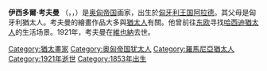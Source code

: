 '''伊西多爾·考夫曼''' （{{Lang-hu|Kaufman(n) Izidor}}，{{lang-he|איזידור קאופמן}}，{{bd|1853年|3月22日|1921年|}}）是[[奥匈帝国|奥匈帝国]]画家，出生於[[匈牙利王国|匈牙利王国]][[阿拉德_(羅馬尼亞)|阿拉德]]。其父母是匈牙利猶太人。考夫曼的繪畫作品大多與[[猶太人|猶太人]]有關。他曾前往[[东欧|东欧]]寻找[[哈西迪猶太教|哈西迪猶太人]]的生活场景。1921年，考夫曼在[[維也納|維也納]]去世。
{{Authority control}}
[[Category:猶太畫家|Category:猶太畫家]]
[[Category:奥匈帝国犹太人|Category:奥匈帝国犹太人]]
[[Category:羅馬尼亞猶太人|Category:羅馬尼亞猶太人]]
[[Category:1921年逝世|Category:1921年逝世]]
[[Category:1853年出生|Category:1853年出生]]